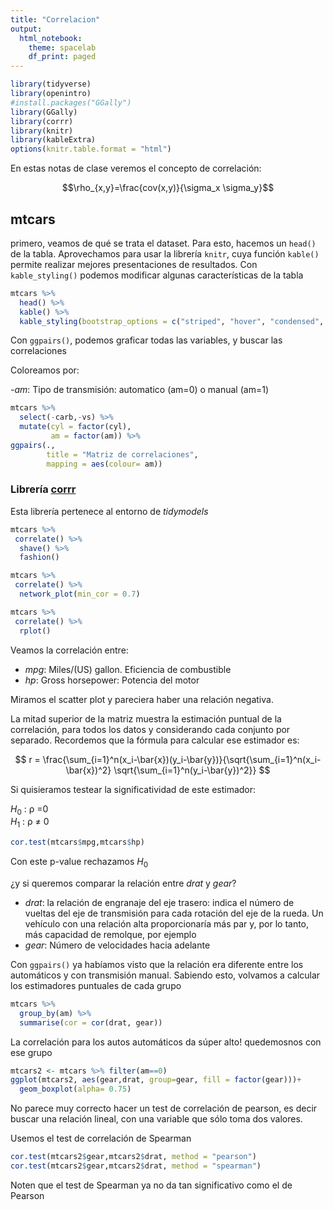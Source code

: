 ```yaml
---
title: "Correlacion"
output:
  html_notebook:
    theme: spacelab
    df_print: paged
---
```


```r
library(tidyverse)
library(openintro)
#install.packages("GGally")
library(GGally)
library(corrr)
library(knitr)
library(kableExtra)
options(knitr.table.format = "html") 
```


En estas notas de clase veremos el concepto de correlación: 

$$\rho_{x,y}=\frac{cov(x,y)}{\sigma_x \sigma_y}$$

## mtcars

primero, veamos de qué se trata el dataset. Para esto, hacemos un `head()` de la tabla. Aprovechamos para usar la librería `knitr`, cuya función `kable()` permite realizar mejores presentaciones de resultados. Con `kable_styling()` podemos modificar algunas características de la tabla


```r
mtcars %>% 
  head() %>% 
  kable() %>% 
  kable_styling(bootstrap_options = c("striped", "hover", "condensed", "responsive"))
```


Con `ggpairs()`, podemos graficar todas las variables, y buscar las correlaciones

Coloreamos por:

-$am$: Tipo de transmisión: automatico (am=0) o manual (am=1)


```r
mtcars %>% 
  select(-carb,-vs) %>% 
  mutate(cyl = factor(cyl),
         am = factor(am)) %>% 
ggpairs(., 
        title = "Matriz de correlaciones",
        mapping = aes(colour= am))
```
### Librería [corrr](https://github.com/tidymodels/corrr) 

Esta librería pertenece al entorno de _tidymodels_ 

```r
mtcars %>% 
 correlate() %>% 
  shave() %>% 
  fashion()
```
```r
mtcars %>% 
 correlate() %>% 
  network_plot(min_cor = 0.7)
```

```r
mtcars %>% 
 correlate() %>% 
  rplot()
```

Veamos la correlación entre:

- $mpg$: Miles/(US) gallon. Eficiencia de combustible
- $hp$: Gross horsepower: Potencia del motor

Miramos el scatter plot y pareciera haber una relación negativa. 

La mitad superior de la matriz muestra la estimación puntual de la correlación, para todos los datos y considerando cada conjunto por separado. Recordemos que la fórmula para calcular ese estimador es:


$$
r = \frac{\sum_{i=1}^n(x_i-\bar{x})(y_i-\bar{y})}{\sqrt{\sum_{i=1}^n(x_i-\bar{x})^2} \sqrt{\sum_{i=1}^n(y_i-\bar{y})^2}}
$$



Si quisieramos testear la significatividad de este estimador:

$H_0$ : ρ =0        
$H_1$ : ρ $\neq$ 0      

```r
cor.test(mtcars$mpg,mtcars$hp)
```

Con este p-value rechazamos $H_0$


¿y si queremos comparar la relación entre $drat$ y $gear$?

- $drat$:  la relación de engranaje del eje trasero: indica el número de vueltas del eje de transmisión para cada rotación del eje de la rueda. Un vehículo con una relación alta proporcionaría más par y, por lo tanto, más capacidad de remolque, por ejemplo
- $gear$: Número de velocidades hacia adelante

Con `ggpairs()` ya habíamos visto que la relación era diferente entre los automáticos y con transmisión manual. Sabiendo esto, volvamos a calcular los estimadores puntuales de cada grupo 

```r
mtcars %>% 
  group_by(am) %>% 
  summarise(cor = cor(drat, gear))
```

La correlación para los autos automáticos da súper alto! quedemosnos con ese grupo

```r
mtcars2 <- mtcars %>% filter(am==0)
ggplot(mtcars2, aes(gear,drat, group=gear, fill = factor(gear)))+
  geom_boxplot(alpha= 0.75)
```


No parece muy correcto hacer un test de correlación de pearson, es decir buscar una relación lineal, con una variable que sólo toma dos valores.

Usemos el test de correlación de Spearman

```r

cor.test(mtcars2$gear,mtcars2$drat, method = "pearson")
cor.test(mtcars2$gear,mtcars2$drat, method = "spearman")
```


Noten que el test de Spearman ya no da tan significativo como el de Pearson